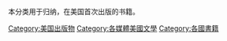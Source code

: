 {{Commonscat|Books from the United States}}
本分类用于归纳，在美国首次出版的书籍。

[[Category:美国出版物|Category:美国出版物]]
[[Category:各媒體美國文學|Category:各媒體美國文學]]
[[Category:各國書籍|Category:各國書籍]]